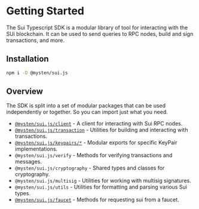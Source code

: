 
# Getting Started

The Sui Typescript SDK is a modular library of tool for interacting with the SUi blockchain. It can
be used to send queries to RPC nodes, build and sign transactions, and more.

## Installation

```sh npm2yarn
npm i -D @mysten/sui.js
```

## Overview

The SDK is split into a set of modular packages that can be used independently or together. So you
can import just what you need.

- [`@mysten/sui.js/client`](/typescript-sdk/sui-client) - A client for interacting with Sui RPC
  nodes.
- [`@mysten/sui.js/transaction`](/typescript-sdk/transaction-building/basics) - Utilities for
  building and interacting with transactions.
- [`@mysten/sui.js/keypairs/*`](/typescript-sdk/cryptography/keypairs) - Modular exports for
  specific KeyPair implementations.
- `@mysten/sui.js/verify` - Methods for verifying transactions and messages.
- `@mysten/sui.js/cryptography` - Shared types and classes for cryptography.
- `@mysten/sui.js/multisig` - Utilities for working with multisig signatures.
- `@mysten/sui.js/utils` - Utilities for formatting and parsing various Sui types.
- [`@mysten/sui.js/faucet`](/typescript-sdk/faucet) - Methods for requesting sui from a faucet.
